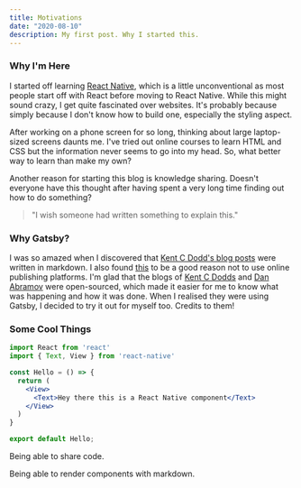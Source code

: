 ```yaml
---
title: Motivations
date: "2020-08-10"
description: My first post. Why I started this.
---
```



### Why I'm Here

I started off learning [React Native](https://www.reactnative.dev), which is a little
unconventional as most people start off with React before moving to React Native. While
this might sound crazy, I get quite fascinated over websites. It's probably because simply because
I don't know how to build one, especially the styling aspect.

After working on a phone screen for so long, thinking about large laptop-sized screens daunts me.
I've tried out online courses to learn HTML and CSS but the information never seems to go into my head.
So, what better way to learn than make my own?

Another reason for starting this blog is knowledge sharing.
Doesn't everyone have this thought after having spent a very long time finding out how to do something?
> "I wish someone had written something to explain this."

### Why Gatsby?

I was so amazed when I discovered that [Kent C Dodd's blog posts](https://kentcdodds.com/blog/automation) were written in markdown.
I also found [this](https://kentcdodds.com/blog/goodbye-medium) to be a good reason not to use online
publishing platforms. I'm glad that the blogs of [Kent C Dodds](https://github.com/kentcdodds/kentcdodds.com) and
[Dan Abramov](https://github.com/gaearon/overreacted.io) were open-sourced, which made it easier for me to know what was
happening and how it was done. When I realised they were using Gatsby, I decided to try it out for myself too.
Credits to them!

### Some Cool Things

```jsx
import React from 'react'
import { Text, View } from 'react-native'

const Hello = () => {
  return (
    <View>
      <Text>Hey there this is a React Native component</Text>
    </View>
  )
}

export default Hello;
```

Being able to share code.

<Counter />

Being able to render components with markdown.
